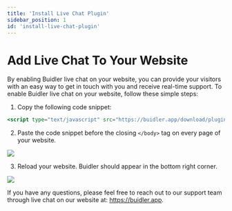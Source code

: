 ```yaml
---
title: 'Install Live Chat Plugin'
sidebar_position: 1
id: 'install-live-chat-plugin'
---
```


# Add Live Chat To Your Website

By enabling Buidler live chat on your website, you can provide your visitors with an easy way to get in touch with you and receive real-time support. To enable Buidler live chat on your website, follow these simple steps:

1. Copy the following code snippet:

```jsx
<script type="text/javascript" src="https://buidler.app/download/plugin.min.js"></script>
```

2. Paste the code snippet before the closing ```</body>``` tag on every page of your website.

![](../static/img/general/install-plugin/install-live-chat-plugin.png)

3. Reload your website. Buidler should appear in the bottom right corner.

![](../static/img/general/install-plugin/contact-via-website.png)

If you have any questions, please feel free to reach out to our support team through live chat on our website at: https://buidler.app.